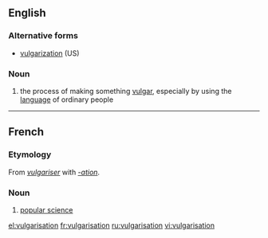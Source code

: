 ==English==
===Alternative forms===
*[[vulgarization]] (US)

===Noun===
{{en-noun}}
#{{UK}} the process of making something [[vulgar]], especially by using the [[language]] of ordinary people

----
==French==
===Etymology===
From ''[[vulgariser]]'' with ''[[-ation]]''.

===Noun===
{{fr-noun|f}}
#[[popular science]]

[[el:vulgarisation]]
[[fr:vulgarisation]]
[[ru:vulgarisation]]
[[vi:vulgarisation]]